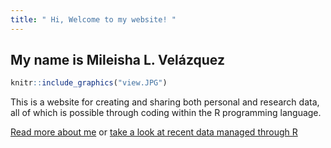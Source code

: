 ```yaml
---
title: " Hi, Welcome to my website! "
---
```


## My name is Mileisha L. Velázquez


```r
knitr::include_graphics("view.JPG")
```

This is a website for creating and sharing both personal and research data, all of which is possible through coding within the R programming language.  

[Read more about me](about.html) or [take a look at recent data managed through R](Data.html)

